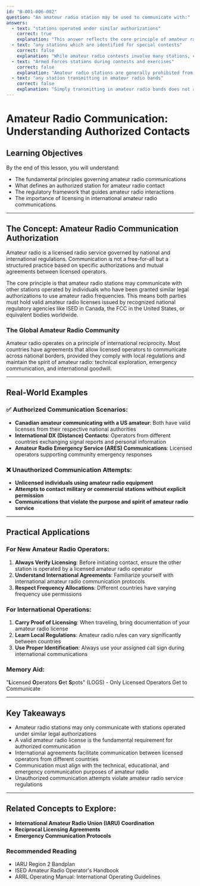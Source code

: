 ```yaml
---
id: "B-001-006-002"
question: "An amateur radio station may be used to communicate with:"
answers:
  - text: "stations operated under similar authorizations"
    correct: true
    explanation: "This answer reflects the core principle of amateur radio communication, which is to exchange information between licensed amateur radio operators. 'Similar authorizations' means stations operated by licensed amateur radio operators from the same or different countries who have been granted permission by their respective national regulatory agencies to operate on amateur radio frequencies."
  - text: "any stations which are identified for special contests"
    correct: false
    explanation: "While amateur radio contests involve many stations, communication is still limited to those with valid amateur radio licenses. Contest identification does not automatically grant permission to communicate; operators must still hold valid amateur radio licenses from their respective countries."
  - text: "Armed Forces stations during contests and exercises"
    correct: false
    explanation: "Amateur radio stations are generally prohibited from communicating with military stations without specific authorization. Military communications operate under different regulatory frameworks and frequency allocations, and unauthorized communication could interfere with critical defense communications."
  - text: "any station transmitting in amateur radio bands"
    correct: false
    explanation: "Simply transmitting in amateur radio bands does not automatically make a station eligible for communication. Stations must be operated by licensed amateur radio operators or fall under specific authorized communication protocols, such as emergency communications or specific international agreements."
---
```


# Amateur Radio Communication: Understanding Authorized Contacts

## Learning Objectives
By the end of this lesson, you will understand:
- The fundamental principles governing amateur radio communications
- What defines an authorized station for amateur radio contact
- The regulatory framework that guides amateur radio interactions
- The importance of licensing in international amateur radio communications

---

## The Concept: Amateur Radio Communication Authorization

Amateur radio is a licensed radio service governed by national and international regulations. Communication is not a free-for-all but a structured practice based on specific authorizations and mutual agreements between licensed operators.

The core principle is that amateur radio stations may communicate with other stations operated by individuals who have been granted similar legal authorizations to use amateur radio frequencies. This means both parties must hold valid amateur radio licenses issued by recognized national regulatory agencies like ISED in Canada, the FCC in the United States, or equivalent bodies worldwide.

### The Global Amateur Radio Community

Amateur radio operates on a principle of international reciprocity. Most countries have agreements that allow licensed operators to communicate across national borders, provided they comply with local regulations and maintain the spirit of amateur radio: technical exploration, emergency communication, and international goodwill.

---

## Real-World Examples

### ✅ Authorized Communication Scenarios:
- **Canadian amateur communicating with a US amateur**: Both have valid licenses from their respective national authorities
- **International DX (Distance) Contacts**: Operators from different countries exchanging signal reports and personal information
- **Amateur Radio Emergency Service (ARES) Communications**: Licensed operators supporting community emergency responses

### ❌ Unauthorized Communication Attempts:
- **Unlicensed individuals using amateur radio equipment**
- **Attempts to contact military or commercial stations without explicit permission**
- **Communications that violate the purpose and spirit of amateur radio service**

---

## Practical Applications

### For New Amateur Radio Operators:
1. **Always Verify Licensing**: Before initiating contact, ensure the other station is operated by a licensed amateur radio operator
2. **Understand International Agreements**: Familiarize yourself with international amateur radio communication protocols
3. **Respect Frequency Allocations**: Different countries have varying frequency use permissions

### For International Operations:
1. **Carry Proof of Licensing**: When traveling, bring documentation of your amateur radio license
2. **Learn Local Regulations**: Amateur radio rules can vary significantly between countries
3. **Use Proper Identification**: Always use your assigned call sign during international communications

### Memory Aid:
"**L**icensed **O**perators **G**et **S**pots" (LOGS) - Only Licensed Operators Get to Communicate

---

## Key Takeaways

- Amateur radio stations may only communicate with stations operated under similar legal authorizations
- A valid amateur radio license is the fundamental requirement for authorized communication
- International agreements facilitate communication between licensed operators from different countries
- Communication must align with the technical, educational, and emergency communication purposes of amateur radio
- Unauthorized communication attempts violate amateur radio service regulations

---

## Related Concepts to Explore:
- **International Amateur Radio Union (IARU) Coordination**
- **Reciprocal Licensing Agreements**
- **Emergency Communication Protocols**

### Recommended Reading
- IARU Region 2 Bandplan
- ISED Amateur Radio Operator's Handbook
- ARRL Operating Manual: International Operating Guidelines